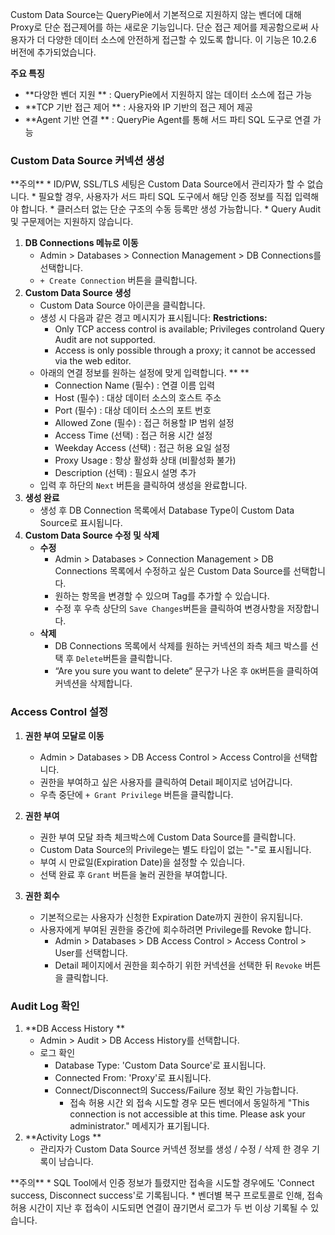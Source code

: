 
Custom Data Source는 QueryPie에서 기본적으로 지원하지 않는 벤더에 대해 Proxy로 단순 접근제어를 하는 새로운 기능입니다. 단순 접근 제어를 제공함으로써 사용자가 더 다양한 데이터 소스에 안전하게 접근할 수 있도록 합니다. 이 기능은 10.2.6 버전에 추가되었습니다.

**주요 특징**

*  **다양한 벤더 지원 ** : QueryPie에서 지원하지 않는 데이터 소스에 접근 가능
*  **TCP 기반 접근 제어 ** : 사용자와 IP 기반의 접근 제어 제공
*  **Agent 기반 연결 ** : QueryPie Agent를 통해 서드 파티 SQL 도구로 연결 가능

### Custom Data Source 커넥션 생성

<Callout type="important">
**주의**
* ID/PW, SSL/TLS 세팅은 Custom Data Source에서 관리자가 할 수 없습니다.
    * 필요할 경우, 사용자가 서드 파티 SQL 도구에서 해당 인증 정보를 직접 입력해야 합니다.
* 클러스터 없는 단순 구조의 수동 등록만 생성 가능합니다.
* Query Audit 및 구문제어는 지원하지 않습니다. 
</Callout>

1.  **DB Connections 메뉴로 이동** 
    * Admin &gt; Databases &gt; Connection Management &gt; DB Connections를 선택합니다.
    * `+ Create Connection` 버튼을 클릭합니다.
2.  **Custom Data Source 생성** 
    *  Custom Data Source 아이콘을 클릭합니다.
    * 생성 시 다음과 같은 경고 메시지가 표시됩니다: **Restrictions:** 
        * Only TCP access control is available; Privileges controland Query Audit are not supported.
        * Access is only possible through a proxy; it cannot be accessed via the web editor.
    * 아래의 연결 정보를 원하는 설정에 맞게 입력합니다. ** ** 
        * Connection Name (필수) : 연결 이름 입력
        * Host (필수) : 대상 데이터 소스의 호스트 주소
        * Port (필수) : 대상 데이터 소스의 포트 번호
        * Allowed Zone (필수) : 접근 허용할 IP 범위 설정
        * Access Time (선택) : 접근 허용 시간 설정
        * Weekday Access (선택) : 접근 허용 요일 설정
        * Proxy Usage : 항상 활성화 상태 (비활성화 불가)
        * Description (선택) : 필요시 설명 추가
    * 입력 후 하단의 `Next` 버튼을 클릭하여 생성을 완료합니다. 
3.  **생성 완료** 
    * 생성 후 DB Connection 목록에서 Database Type이 Custom Data Source로 표시됩니다. 
4.  **Custom Data Source 수정 및 삭제** 
    *  **수정** 
        * Admin &gt; Databases &gt; Connection Management &gt; DB Connections 목록에서 수정하고 싶은 Custom Data Source를 선택합니다.
        * 원하는 항목을 변경할 수 있으며 Tag를 추가할 수 있습니다.
        * 수정 후 우측 상단의 `Save Changes`버튼을 클릭하여 변경사항을 저장합니다.
    *  **삭제** 
        * DB Connections 목록에서 삭제를 원하는 커넥션의 좌측 체크 박스를 선택 후 `Delete`버튼을 클릭합니다. 
        * “Are you sure you want to delete“ 문구가 나온 후 `OK`버튼을 클릭하여 커넥션을 삭제합니다.

### Access Control 설정

1.  **권한 부여 모달로 이동** 
    * Admin &gt; Databases &gt; DB Access Control &gt; Access Control을 선택합니다.
    * 권한을 부여하고 싶은 사용자를 클릭하여 Detail 페이지로 넘어갑니다.
    * 우측 중단에 `+ Grant Privilege` 버튼을 클릭합니다. 
2.  **권한 부여** 
    * 권한 부여 모달 좌측 체크박스에 Custom Data Source를 클릭합니다.
    * Custom Data Source의 Privilege는 별도 타입이 없는 "-"로 표시됩니다.
    * 부여 시 만료일(Expiration Date)을 설정할 수 있습니다.
    * 선택 완료 후 `Grant` 버튼을 눌러 권한을 부여합니다. 


1.  **권한 회수** 
    * 기본적으로는 사용자가 신청한 Expiration Date까지 권한이 유지됩니다.
    * 사용자에게 부여된 권한을 중간에 회수하려면 Privilege를 Revoke 합니다.
        * Admin &gt; Databases &gt; DB Access Control &gt; Access Control &gt; User를 선택합니다. 
        * Detail 페이지에서 권한을 회수하기 위한 커넥션을 선택한 뒤 `Revoke` 버튼을 클릭합니다.

### Audit Log 확인

1.  **DB Access History ** 
    * Admin &gt; Audit &gt; DB Access History를 선택합니다.
    * 로그 확인
        * Database Type: 'Custom Data Source'로 표시됩니다.
        * Connected From: 'Proxy'로 표시됩니다.
        * Connect/Disconnect의 Success/Failure 정보 확인 가능합니다.
            * 접속 허용 시간 외 접속 시도할 경우 모든 벤더에서 동일하게 "This connection is not accessible at this time. Please ask your administrator." 메세지가 표기됩니다.
2.  **Activity Logs ** 
    * 관리자가 Custom Data Source 커넥션 정보를 생성 / 수정 / 삭제 한 경우 기록이 남습니다.

<Callout type="important">
**주의**
* SQL Tool에서 인증 정보가 틀렸지만 접속을 시도할 경우에도 'Connect success, Disconnect success'로 기록됩니다.
* 벤더별 복구 프로토콜로 인해, 접속 허용 시간이 지난 후 접속이 시도되면 연결이 끊기면서 로그가 두 번 이상 기록될 수 있습니다.
</Callout>
